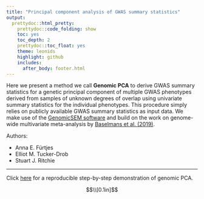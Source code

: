 ```yaml
---
title: "Principal component analysis of GWAS summary statistics"
output:
  prettydoc::html_pretty:
    prettydoc::code_folding: show
    toc: yes
    toc_depth: 2
    prettydoc::toc_float: yes
    theme: leonids
    highlight: github
    includes:
      after_body: footer.html 
---
```



Here we present a method we call **Genomic PCA** to derive GWAS summary statistics for a genetic principal component of multiple GWAS phenotypes derived from samples of unknown degrees of overlap using univariate summary statistics for the individual phenotypes. This procedure simply relies on publicly available GWAS summary statistics as input data. We make use of the [GenomicSEM software](https://github.com/GenomicSEM/GenomicSEM/wiki) and build on the work on genome-wide multivariate meta-analysis by [Baselmans et al. (2019)](https://pubmed.ncbi.nlm.nih.gov/30643256/). 


Authors: 

* Anna E. Fürtjes
* Elliot M. Tucker-Drob
* Stuart J. Ritchie


***

Click <span style="text-decoration: underline; color: #ff878d">[here](25082021_geneticPCA_explanation.html)</span> for a reproducible step-by-step demonstration of genomic PCA.



$$\\[0.1in]$$
